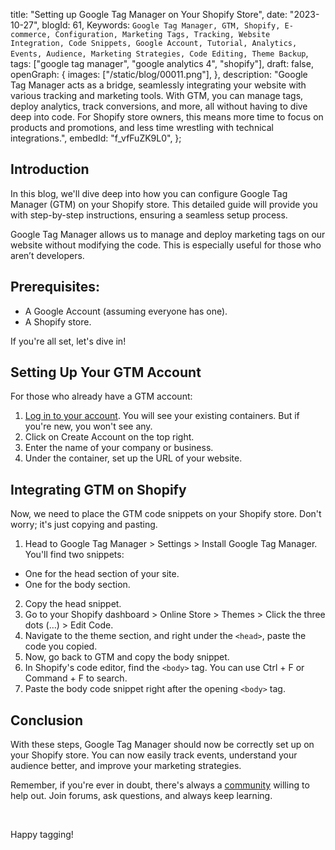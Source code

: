  title: "Setting up Google Tag Manager on Your Shopify Store",
 date: "2023-10-27",
 blogId: 61,
 Keywords: `Google Tag Manager, GTM, Shopify, E-commerce, Configuration, Marketing Tags, Tracking, Website Integration, Code Snippets, Google Account, Tutorial, Analytics, Events, Audience, Marketing Strategies, Code Editing, Theme Backup`,
 tags: ["google tag manager", "google analytics 4", "shopify"],
 draft: false,
 openGraph: {
  images: ["/static/blog/00011.png"],
 },
 description:
  "Google Tag Manager acts as a bridge, seamlessly integrating your website with various tracking and marketing tools. With GTM, you can manage tags, deploy analytics, track conversions, and more, all without having to dive deep into code. For Shopify store owners, this means more time to focus on products and promotions, and less time wrestling with technical integrations.",
 embedId: "f_vfFuZK9L0",
};

<BlogHeader metadata={metadata} />

## Introduction

In this blog, we'll dive deep into how you
can configure Google Tag Manager (GTM) on your Shopify store. This detailed guide
will provide you with step-by-step instructions, ensuring a seamless setup process.

<YoutubeEmbed embedId={metadata.embedId} />

Google Tag Manager allows us to manage and deploy marketing tags on our website without modifying the code. This is especially useful for those who aren’t developers.

## Prerequisites:

- A Google Account (assuming everyone has one).
- A Shopify store.

If you're all set, let's dive in!

## Setting Up Your GTM Account

For those who already have a GTM account:

1. [Log in to your account](https://tagmanager.google.com). You will see your existing containers. But if you're new, you won't see any.
2. Click on Create Account on the top right.
3. Enter the name of your company or business.
4. Under the container, set up the URL of your website.

<Note
 title='Tip'
 content="It's best to use one GTM container per business. If you have multiple
 domains for the same business, use one container."
/>
## Integrating GTM on Shopify

Now, we need to place the GTM code snippets on your Shopify store. Don't worry; it's just copying and pasting.

1. Head to Google Tag Manager > Settings > Install Google Tag Manager. You'll find two snippets:

<div className="pl-4">

- One for the head section of your site.
- One for the body section.

</div>

2. Copy the head snippet.
3. Go to your Shopify dashboard > Online Store > Themes > Click the three dots (…) > Edit Code.
4. Navigate to the theme section, and right under the `<head>`, paste the code you copied.
5. Now, go back to GTM and copy the body snippet.
6. In Shopify's code editor, find the `<body>` tag. You can use Ctrl + F or Command + F to search.
7. Paste the body code snippet right after the opening `<body>` tag.

<Note
 title='Note'
 content="It's a good practice to make a duplicate (backup) of your theme before editing its code. This ensures you have a fallback in case of any mistakes."
/>

## Conclusion

With these steps, Google Tag Manager should now be correctly set up on your Shopify store. You can now easily track events, understand your audience better, and improve your marketing strategies.

Remember, if you're ever in doubt, there's always a [community](/newsletter) willing to help out. Join forums, ask questions, and always keep learning.

<br />

Happy tagging!
